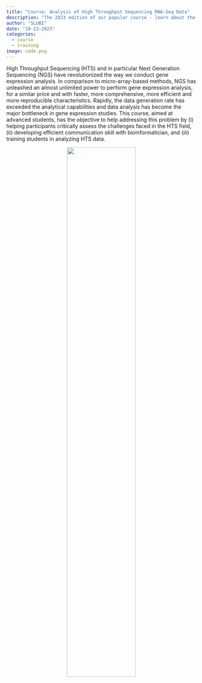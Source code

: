 ```yaml
---
title: "Course: Analysis of High Throughput Sequencing RNA-Seq Data"
description: "The 2023 edition of our popular course - learn about the ins and outs of working with RNA-sequencing data."
author: "SLUBI"
date: "10-23-2023"
categories:
  - course
  - training
image: code.png
---
```


High Throughput Sequencing (HTS) and in particular Next Generation Sequencing (NGS) have revolutionized the way we conduct gene expression analysis. In comparison to micro-array-based methods, NGS has unleashed an almost unlimited power to perform gene expression analysis, for a similar price and with faster, more comprehensive, more efficient and more reproducible characteristics. Rapidly, the data generation rate has exceeded the analytical capabilities and data analysis has become the major bottleneck in gene expression studies. This course, aimed at advanced students, has the objective to help addressing this problem by (i) helping participants critically assess the challenges faced in the HTS field, (ii) developing efficient communication skill with bioinformatician, and (iii) training students in analyzing HTS data.


<center>
![](code.png){.class width=60%}